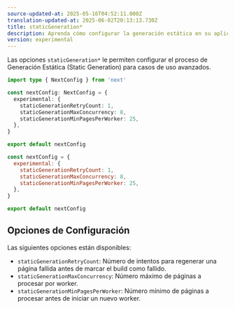 ```yaml
---
source-updated-at: 2025-05-16T04:52:11.000Z
translation-updated-at: 2025-06-02T20:13:13.730Z
title: staticGeneration*
description: Aprenda cómo configurar la generación estática en su aplicación Next.js.
version: experimental
---
```


Las opciones `staticGeneration*` le permiten configurar el proceso de Generación Estática (Static Generation) para casos de uso avanzados.

```ts filename="next.config.ts" switcher
import type { NextConfig } from 'next'

const nextConfig: NextConfig = {
  experimental: {
    staticGenerationRetryCount: 1,
    staticGenerationMaxConcurrency: 8,
    staticGenerationMinPagesPerWorker: 25,
  },
}

export default nextConfig
```

```js filename="next.config.js" switcher
const nextConfig = {
  experimental: {
    staticGenerationRetryCount: 1,
    staticGenerationMaxConcurrency: 8,
    staticGenerationMinPagesPerWorker: 25,
  },
}

export default nextConfig
```

## Opciones de Configuración

Las siguientes opciones están disponibles:

- `staticGenerationRetryCount`: Número de intentos para regenerar una página fallida antes de marcar el build como fallido.
- `staticGenerationMaxConcurrency`: Número máximo de páginas a procesar por worker.
- `staticGenerationMinPagesPerWorker`: Número mínimo de páginas a procesar antes de iniciar un nuevo worker.